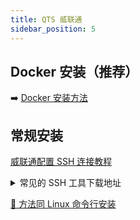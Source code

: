 ```yaml
---
title: QTS 威联通
sidebar_position: 5
---
```


## Docker 安装（推荐）

➡️ [Docker 安装方法](./docker)

## 常规安装

[威联通配置 SSH 连接教程](https://docs.qnap.com/operating-system/qts/5.0.x/zh-cn/%E9%85%8D%E7%BD%AE-ssh-%E8%BF%9E%E6%8E%A5-928DF42B.html)

<details>
    <summary>常见的 SSH 工具下载地址</summary>

[Putty (免费开源, 轻量)](https://www.chiark.greenend.org.uk/~sgtatham/putty/latest.html)

[Tabby (免费开源, 功能较多)](https://tabby.sh/)

[Xshell (商业软件, 免费版仅限学校家庭)](https://www.netsarang.com/en/free-for-home-school/)

[FinalShell (国产软件, 有付费功能)](https://www.hostbuf.com/t/988.html)

</details>

[📌 方法同 Linux 命令行安装](./linux#命令行安装-适合无图形系统使用)
